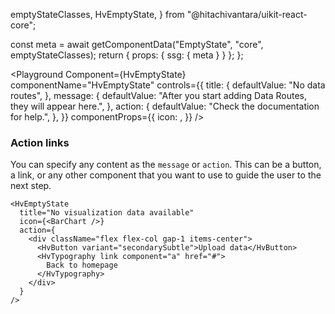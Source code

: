   emptyStateClasses,
  HvEmptyState,
} from "@hitachivantara/uikit-react-core";


  const meta = await getComponentData("EmptyState", "core", emptyStateClasses);
  return { props: { ssg: { meta } } };
};

<Description />

<Page>

<Playground
  Component={HvEmptyState}
  componentName="HvEmptyState"
  controls={{
    title: {
      defaultValue: "No data routes",
    },
    message: {
      defaultValue:
        "After you start adding Data Routes, they will appear here.",
    },
    action: {
      defaultValue: "Check the documentation for help.",
    },
  }}
  componentProps={{
    icon: <Info />,
  }}
/>

### Action links

You can specify any content as the `message` or `action`. This can be a button, a link, or any other component that you want to use to guide the user to the next step.

```tsx live
<HvEmptyState
  title="No visualization data available"
  icon={<BarChart />}
  action={
    <div className="flex flex-col gap-1 items-center">
      <HvButton variant="secondarySubtle">Upload data</HvButton>
      <HvTypography link component="a" href="#">
        Back to homepage
      </HvTypography>
    </div>
  }
/>
```

</Page>
